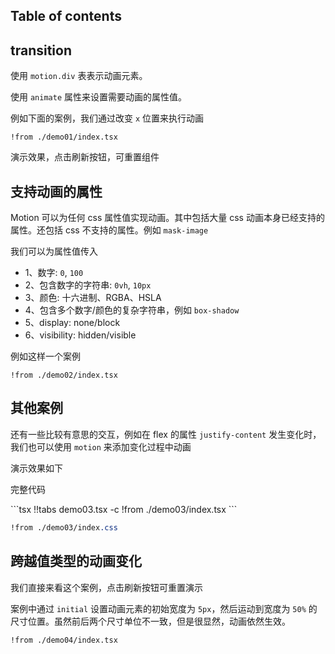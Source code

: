 
## Table of contents

## transition

使用 `motion.div` 表表示动画元素。

使用 `animate` 属性来设置需要动画的属性值。

例如下面的案例，我们通过改变 `x` 位置来执行动画

```tsx
!from ./demo01/index.tsx
```

演示效果，点击刷新按钮，可重置组件

<Preview01 />

## 支持动画的属性

Motion 可以为任何 css 属性值实现动画。其中包括大量 css 动画本身已经支持的属性。还包括 css 不支持的属性。例如 `mask-image`

我们可以为属性值传入

- 1、数字: `0`, `100`
- 2、包含数字的字符串: `0vh`, `10px`
- 3、颜色: 十六进制、RGBA、HSLA
- 4、包含多个数字/颜色的复杂字符串，例如 `box-shadow`
- 5、display: none/block
- 6、visibility: hidden/visible


例如这样一个案例

```tsx demo02.tsx -c
!from ./demo02/index.tsx
```

<Preview02 />

## 其他案例

还有一些比较有意思的交互，例如在 flex 的属性 `justify-content` 发生变化时，我们也可以使用 `motion` 来添加变化过程中动画

演示效果如下

<Preview03 />

完整代码

<CodeTabs>
  ```tsx !!tabs demo03.tsx -c
  !from ./demo03/index.tsx
  ```

  ```css !!tabs index.css -c
  !from ./demo03/index.css
  ```
</CodeTabs>

## 跨越值类型的动画变化

我们直接来看这个案例，点击刷新按钮可重置演示

<Preview04 />

案例中通过 `initial` 设置动画元素的初始宽度为 `5px`，然后运动到宽度为 `50%` 的尺寸位置。虽然前后两个尺寸单位不一致，但是很显然，动画依然生效。

```tsx demo04.tsx -c
!from ./demo04/index.tsx
```
